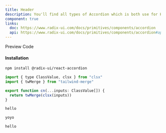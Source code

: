```yaml
---
title: Header
description: You'll find all types of Accordion which is both use for HTML, REACTJS and NEXTJS
component: true
links:
  doc: https://www.radix-ui.com/docs/primitives/components/accordion
  api: https://www.radix-ui.com/docs/primitives/components/accordion#api-reference
---
```


<Tabs defaultValue="preview" className="w-full relative">
  <TabsList >
    <TabsTrigger value="preview">Preview</TabsTrigger>
    <TabsTrigger value="codesnippet">Code</TabsTrigger>
  </TabsList>
  <TabsContent value="preview">
    <ScreenComponentPreview name="header1" category="headers" />
  </TabsContent>
  <TabsContent value="codesnippet" >
  <CodeWrapper>
    <ScreenCodePreview name="header1" category="headers" />

#### Installation

```bash
npm install @radix-ui/react-accordion
```

```js title="@/lib/utils"
import { type ClassValue, clsx } from "clsx"
import { twMerge } from "tailwind-merge"

export function cn(...inputs: ClassValue[]) {
  return twMerge(clsx(inputs))
}
```

```js title="tailwind.config.js"
hello
```

```js title="single-accordion.tsx"
yoyo
```

```js title="multilayout-accordion.tsx"
hello
```

</CodeWrapper>
  </TabsContent>
</Tabs>
